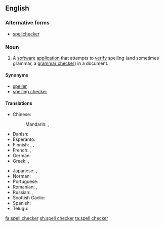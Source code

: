 ==English==
{{wikipedia}}

===Alternative forms===
* [[spellchecker]]

===Noun===
{{en-noun|head=[[spell]] [[checker]]}}

# A [[software]] [[application]] that attempts to [[verify]] spelling (and sometimes grammar, a [[grammar checker]]) in a document.

====Synonyms====
* [[speller]]
* [[spelling checker]]

====Translations====
{{trans-top|software application}}
* Chinese:
*: Mandarin: {{t|cmn|[[拼寫]][[檢查]]|sc=Hani}}, {{t|cmn|[[拼写]][[检查]]|tr=pīnxiě jiǎnchá|sc=Hani}}
* Danish: {{t|da|stavekontrol|c}}
* Esperanto: {{t|eo|literumilo}}
* Finnish: {{t+|fi|oikoluku}}, {{t|fi|oikolukuohjelma}}, {{t|fi|oikeinkirjoituksen tarkistin}}
* French: {{t+|fr|correcteur orthographique|m}}, {{t+|fr|vérificateur orthographique|m}}
* German: {{t|de|Rechtschreibprüfung|f}}
* Greek: {{t+|el|ορθογράφος|m}}, {{t+|el|διορθωτής|m}}
{{trans-mid}}
* Japanese: {{t|ja|スペルチェッカ|tr=superuchekka|sc=Jpan}}, {{t|ja|スペルチェッカー|tr=superuchekkā|sc=Jpan}}
* Norman: {{t|nrf|corrigeux d'êcrithie|m}}
* Portuguese: {{t+|pt|corretor ortográfico|m}}
* Romanian: {{t|ro|verificator ortografic|m}}, {{t|ro|controlor ortografic|m}}
* Russian: {{t|ru|[[програ́мма]] [[проверка|прове́рки]] [[орфография|орфогра́фии]]|f}}, {{t|ru|[[прове́рка]] [[орфография|орфогра́фии]]|f}}
* Scottish Gaelic: {{t|gd|dearbhair-litreachaidh|m}}
* Spanish: {{t|es|corrector ortográfico|m}}
* Telugu: {{t+|te|పద పరిష్కరిణి|tr=pada parishkariNi|sc=Telu}}
{{trans-bottom}}

[[fa:spell checker]]
[[sh:spell checker]]
[[ta:spell checker]]